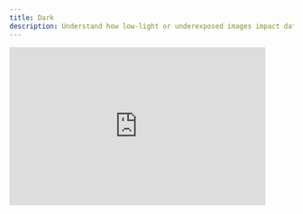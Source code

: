 ```yaml
---
title: Dark
description: Understand how low-light or underexposed images impact dataset quality, and how to detect and correct them using Visual Layer.
---
```





<iframe 
  width="90%" 
  height="280" 
  style={{ borderRadius: '10px'}}  
  src="https://www.youtube.com/embed/C_lJ3cRf1nk?autoplay=1&mute=1&rel=0" 
  title="Detecting Dark Image Issues" 
  frameborder="0" 
  allow="accelerometer; autoplay; clipboard-write; encrypted-media; gyroscope; picture-in-picture; web-share" 
  allowfullscreen
/>

## What Are Dark Images and Objects?

Dark images are underexposed visuals that lack sufficient brightness, making it difficult to interpret or extract visual details. They often appear dim, shadowed, or low-contrast—reducing both human and model-level interpretability.

### Common Causes of Darkness in Visual Data

- **Poor lighting conditions**: Capturing in low-light environments or scenes without adequate illumination leads to dark outputs.
- **Camera settings**: Improper settings like fast shutter speed, low ISO, or narrow aperture can result in underexposed images.
- **Scene characteristics**: Some subjects—like night scenes, shaded objects, or predominantly dark materials—naturally produce low-light imagery.

## Why It Matters

<div className="integrations-table">

| Problem | Impact |
|---------|--------|
| **Visual ambiguity** | Annotators may miss important elements due to lack of detail or poor visibility. |
| **Model degradation** | Object detection and segmentation performance can drop significantly on low-exposure inputs. |
| **Poor user experience** | In public-facing applications, dark visuals can appear unpolished or unprofessional. |

</div>

## How to Detect and Remove Dark Images

- **Detect Dark Images:**  
  Go to **"Add Filter"** → **"Quality Issue"** → select **"Dark"** → choose **"IS"** as the logic operator → set the desired confidence threshold (default is 0.5).  
  Export the dark images using **Export** → **"Matching the applied filter."**

- **Remove Dark Images:**  
  Go to **"Add Filter"** → **"Quality Issue"** → select **"Dark"** → choose **"IS NOT"** as the logic operator → set the desired confidence threshold (default is 0.5).  
  Export the images without dark issues using **Export** → **"Matching the applied filter."**


By detecting and resolving dark visuals early, you can improve dataset quality, annotation accuracy, and model performance—especially in environments where lighting is a critical factor.
